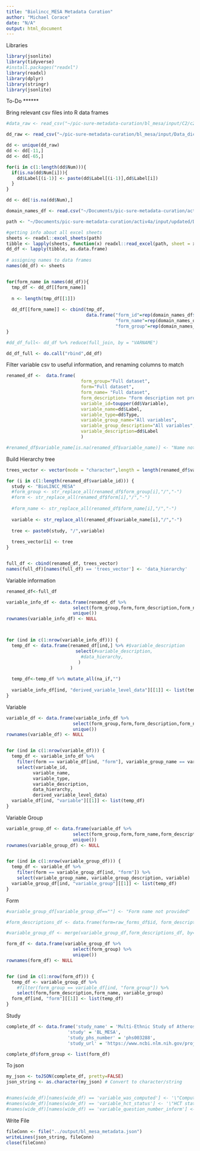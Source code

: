 ```yaml
---
title: "Biolincc_MESA Metadata Curation"
author: "Michael Corace"
date: "N/A"
output: html_document
---
```


Libraries
```r
library(jsonlite)
library(tidyverse)
#install.packages("readxl")
library(readxl)
library(dplyr)
library(stringr)
library(jsonlite)
```

To-Do
******

Bring relevant csv files into R data frames
```r
#data_raw <- read_csv("~/pic-sure-metadata-curation/bl_mesa/input/C2/c2_dataset.csv",show_col_types = FALSE)

dd_raw <- read_csv("~/pic-sure-metadata-curation/bl_mesa/input/Data_dictionary.csv",show_col_types = FALSE)
```




```r
dd <- unique(dd_raw)
dd <- dd[-11,]
dd <- dd[-65,]

for(i in c(1:length(dd$Num))){
  if(is.na(dd$Num[i])){
    dd$Label[(i-1)] <- paste(dd$Label[(i-1)],dd$Label[i])
  }
}

dd <- dd[!is.na(dd$Num),]
```



```r

domain_names_df <- read.csv("~/Documents/pic-sure-metadata-curation/activ4a/input/updated/domain_names.csv")

path <- "~/Documents/pic-sure-metadata-curation/activ4a/input/updated/Data Dictionary 2023-03-08.xlsx"

#getting info about all excel sheets
sheets <- readxl::excel_sheets(path)
tibble <- lapply(sheets, function(x) readxl::read_excel(path, sheet = x))
dd_df <- lapply(tibble, as.data.frame)
    
# assigning names to data frames
names(dd_df) <- sheets


for(form_name in names(dd_df)){
  tmp_df <- dd_df[[form_name]]
  
  n <- length(tmp_df[[1]])
  
  dd_df[[form_name]] <- cbind(tmp_df,
                              data.frame("form_id"=rep(domain_names_df$Domain[which(domain_names_df$Domain==form_name)], each=n),
                                         "form_name"=rep(domain_names_df$Full[which(domain_names_df$Domain==form_name)], each=n),
                                         "form_group"=rep(domain_names_df$Group[which(domain_names_df$Domain==form_name)], each=n)))
}

#dd_df_full<- dd_df %>% reduce(full_join, by = "VARNAME") 

dd_df_full <- do.call("rbind",dd_df)
```


Filter variable csv to useful information, and renaming columns to match
```r
renamed_df <-  data.frame(
                            form_group="Full dataset",
                            form="Full dataset",
                            form_name= "Full dataset",
                            form_description= "Form description not provided",
                            variable_id=toupper(dd$Variable),
                            variable_name=dd$Label,
                            variable_type=dd$Type,
                            variable_group_name="All variables",
                            variable_group_description="All variables",
                            variable_description=dd$Label
                            )

#renamed_df$variable_name[is.na(renamed_df$variable_name)] <- "Name not provided"

```


Build Hierarchy tree
```r
trees_vector <- vector(mode = "character",length = length(renamed_df$variable_id))

for (i in c(1:length(renamed_df$variable_id))) {
  study <- "BioLINCC_MESA"
  #form_group <- str_replace_all(renamed_df$form_group[i],"/","-")
  #form <- str_replace_all(renamed_df$form[i],"/","-")
  
  #form_name <- str_replace_all(renamed_df$form_name[i],"/","-")
   
  variable <- str_replace_all(renamed_df$variable_name[i],"/","-")
  
  tree <- paste0(study, "/",variable)
  
  trees_vector[i] <- tree
}  


full_df <- cbind(renamed_df, trees_vector)
names(full_df)[names(full_df) == 'trees_vector'] <- 'data_hierarchy'

```



Variable information
```r
renamed_df<-full_df

variable_info_df <- data.frame(renamed_df %>%
                         select(form_group,form,form_description,form_name,variable_group_name, variable_group_description, variable_id,variable_name,variable_type, data_hierarchy,variable_description ) %>%
                         unique())
rownames(variable_info_df) <- NULL



for (ind in c(1:nrow(variable_info_df))) {
  temp_df <- data.frame(renamed_df[ind,] %>% #$variable_description
                          select(#variable_description,
                            #data_hierarchy,
                           )
                        )
  
  temp_df<-temp_df %>% mutate_all(na_if,"")
  
  variable_info_df[ind, "derived_variable_level_data"][[1]] <- list(temp_df)
}
```


Variable
```r
variable_df <- data.frame(variable_info_df %>%
                         select(form_group,form,form_description,form_name,variable_group_name, variable_group_description) %>%
                         unique())
rownames(variable_df) <- NULL


for (ind in c(1:nrow(variable_df))) {
  temp_df <- variable_info_df %>%
    filter(form == variable_df[ind, "form"], variable_group_name == variable_df[ind, "variable_group_name"]) %>%
    select(variable_id, 
          variable_name, 
          variable_type,
          variable_description,
          data_hierarchy, 
          derived_variable_level_data)
  variable_df[ind, "variable"][[1]] <- list(temp_df)
}
```


Variable Group
```r
variable_group_df <- data.frame(variable_df %>%
                         select(form_group,form,form_name,form_description) %>%
                         unique())
rownames(variable_group_df) <- NULL


for (ind in c(1:nrow(variable_group_df))) {
  temp_df <- variable_df %>%
    filter(form == variable_group_df[ind, "form"]) %>%
    select(variable_group_name, variable_group_description, variable)
  variable_group_df[ind, "variable_group"][[1]] <- list(temp_df)
}
```


Form
```r

#variable_group_df[variable_group_df==""] <- "Form name not provided"

#form_descriptions_df <- data.frame(form=raw_forms_df$id, form_description=raw_forms_df$display_name)

#variable_group_df <- merge(variable_group_df,form_descriptions_df, by="form", all = TRUE)

form_df <- data.frame(variable_group_df %>%
                         select(form_group) %>%
                         unique())
rownames(form_df) <- NULL


for (ind in c(1:nrow(form_df))) {
  temp_df <- variable_group_df %>%
    #filter(form_group == variable_df[ind, "form_group"]) %>%
    select(form,form_description,form_name, variable_group)
  form_df[ind, "form"][[1]] <- list(temp_df)
}
```

Study
```r
complete_df <- data.frame('study_name' = 'Multi-Ethnic Study of Atherosclerosis (BioLINCC)',
                       'study' = 'BL_MESA',
                       'study_phs_number' = 'phs003288',
                       'study_url' = 'https://www.ncbi.nlm.nih.gov/projects/gap/cgi-bin/study.cgi?study_id=phs003288.v1.p1')

complete_df$form_group <- list(form_df)
```

To json
```r
my_json <- toJSON(complete_df, pretty=FALSE)
json_string <- as.character(my_json) # Convert to character/string


#names(wide_df)[names(wide_df) == 'variable_was_computed'] <- '\"Computed Variable?\"'
#names(wide_df)[names(wide_df) == 'variable_hct_status'] <- '\"HCT status\"'
#names(wide_df)[names(wide_df) == 'variable_question_number_inform'] <- '\"CIBMTR Form number; (question numbers)\"'
```


Write File
```r
fileConn <- file("../output/bl_mesa_metadata.json")
writeLines(json_string, fileConn)
close(fileConn)
```

